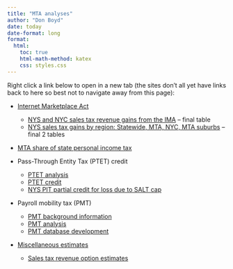 ```yaml
---
title: "MTA analyses"
author: "Don Boyd"
date: today
date-format: long
format:
  html:
    toc: true
    html-math-method: katex
    css: styles.css
---
```


Right click a link below to open in a new tab (the sites don't all yet have links back to here so best not to navigate away from this page):

-   [Internet Marketplace Act](https://mta-internet-marketplace.netlify.app/)

    -   [NYS and NYC sales tax revenue gains from the IMA](https://mta-internet-marketplace.netlify.app/actual_and_counterfactual.html) -- final table
    -   [NYS sales tax gains by region: Statewide, MTA, NYC, MTA suburbs](https://mta-internet-marketplace.netlify.app/actual_and_counterfactual_mtacounties.html) -- final 2 tables

-   [MTA share of state personal income tax](https://boyd-mta2025-pitshare.netlify.app/)

-   Pass-Through Entity Tax (PTET) credit

    -   [PTET analysis](https://boyd-mta2025-ptet.netlify.app/)
    -   [PTET credit](https://boyd-mta2025-ptet.netlify.app/data.html)
    -   [NYS PIT partial credit for loss due to SALT cap](https://boyd-mta2025-ptet.netlify.app/state_credit_for_salt_impact.html)

-   Payroll mobility tax (PMT)

    -   [PMT background information](https://boyd-mta2025-pmt.netlify.app/)
    -   [PMT analysis](https://boyd-mta2025-pmt-options.netlify.app/)
    -   [PMT database development](https://boyd-mta-pmt-database.netlify.app/)

-   [Miscellaneous estimates](https://boyd-mta2025-misc.netlify.app/)

    -   [Sales tax revenue option estimates](https://boyd-mta2025-misc.netlify.app/sales_tax.html)

<!-- -   [This site (links)](https://boyd-mta2025-links.netlify.app/) -->
